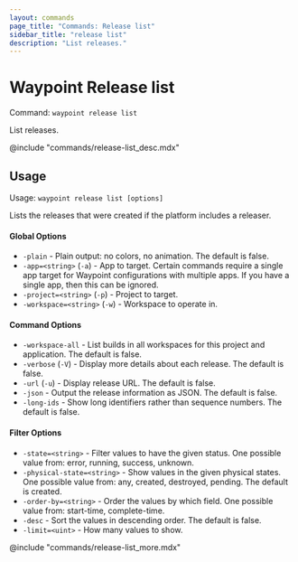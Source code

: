 ```yaml
---
layout: commands
page_title: "Commands: Release list"
sidebar_title: "release list"
description: "List releases."
---
```


# Waypoint Release list

Command: `waypoint release list`

List releases.

@include "commands/release-list_desc.mdx"

## Usage

Usage: `waypoint release list [options]`


  Lists the releases that were created if the platform includes a releaser.

#### Global Options

- `-plain` - Plain output: no colors, no animation. The default is false.
- `-app=<string>` (`-a`) - App to target. Certain commands require a single app target for Waypoint configurations with multiple apps. If you have a single app, then this can be ignored.
- `-project=<string>` (`-p`) - Project to target.
- `-workspace=<string>` (`-w`) - Workspace to operate in.

#### Command Options

- `-workspace-all` - List builds in all workspaces for this project and application. The default is false.
- `-verbose` (`-V`) - Display more details about each release. The default is false.
- `-url` (`-u`) - Display release URL. The default is false.
- `-json` - Output the release information as JSON. The default is false.
- `-long-ids` - Show long identifiers rather than sequence numbers. The default is false.

#### Filter Options

- `-state=<string>` - Filter values to have the given status. One possible value from: error, running, success, unknown.
- `-physical-state=<string>` - Show values in the given physical states. One possible value from: any, created, destroyed, pending. The default is created.
- `-order-by=<string>` - Order the values by which field. One possible value from: start-time, complete-time.
- `-desc` - Sort the values in descending order. The default is false.
- `-limit=<uint>` - How many values to show.

@include "commands/release-list_more.mdx"
